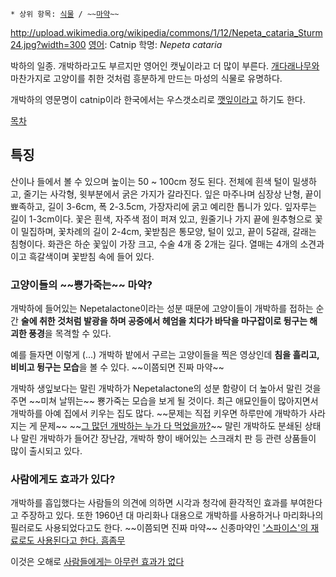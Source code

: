  * 상위 항목: [[식물]] / ~~[[마약]]~~

http://upload.wikimedia.org/wikipedia/commons/1/12/Nepeta_cataria_Sturm24.jpg?width=300
[[영어]]: Catnip
학명: ''Nepeta cataria''

박하의 일종. 개박하라고도 부르지만 영어인 캣닢이라고 더 많이 부른다. [[개다래나무]]와 마찬가지로 고양이를 취한 것처럼 흥분하게 만드는 마성의 식물로 유명하다.

개박하의 영문명이 catnip이라 한국에서는 우스갯소리로 [[깻잎]]이라고 하기도 한다.

[[목차]]
== 특징 ==
산이나 들에서 볼 수 있으며 높이는 50 ~ 100cm 정도 된다. 전체에 흰색 털이 밀생하고, 줄기는 사각형, 윗부분에서 굵은 가지가 갈라진다. 잎은 마주나며 심장상 난형, 끝이 뾰족하고, 길이 3-6cm, 폭 2-3.5cm, 가장자리에 굵고 예리한 톱니가 있다. 잎자루는 길이 1-3cm이다. 꽃은 흰색, 자주색 점이 퍼져 있고, 원줄기나 가지 끝에 원추형으로 꽃이 밀집하며, 꽃차례의 길이 2-4cm, 꽃받침은 통모양, 털이 있고, 끝이 5갈래, 갈래는 침형이다. 화관은 하순 꽃잎이 가장 크고, 수술 4개 중 2개는 길다. 열매는 4개의 소견과이고 흑갈색이며 꽃받침 속에 들어 있다.

=== 고양이들의 ~~뿅가죽는~~ 마약? === 
개박하에 들어있는 Nepetalactone이라는 성분 때문에 고양이들이 개박하를 접하는 순간 '''술에 취한 것처럼 발광을 하며 공중에서 헤엄을 치다가 바닥을 마구잡이로 뒹구는 해괴한 풍경'''을 목격할 수 있다. 

{{{#!html 
<iframe width="640" height="480" src="//www.youtube.com/embed/J5Xrcp6k8VE" frameborder="0" allowfullscreen></iframe>}}}

예를 들자면 이렇게 (...) 개박하 밭에서 구르는 고양이들을 찍은 영상인데 '''침을 흘리고, 비비고 뒹구는 모습'''을 볼 수 있다. ~~이쯤되면 진짜 마약~~

개박하 생잎보다는 말린 개박하가 Nepetalactone의 성분 함량이 더 높아서 말린 것을 주면 ~~미쳐 날뛰는~~ 뿅가죽는 모습을 보게 될 것이다. 최근 애묘인들이 많아지면서 개박하를 아예 집에서 키우는 집도 많다. ~~문제는 직접 키우면 하루만에 개박하가 사라지는 게 문제~~ ~~[[그 많던 싱아는 누가 다 먹었을까|그 많던 개박하는 누가 다 먹었을까?]]~~ 말린 개박하도 분쇄된 상태나 말린 개박하가 들어간 장난감, 개박하 향이 배어있는 스크래치 판 등 관련 상품들이 많이 출시되고 있다.

=== 사람에게도 효과가 있다? ===
개박하를 흡입했다는 사람들의 의견에 의하면 시각과 청각에 환각적인 효과를 부여한다고 주장하고 있다. 또한 1960년 대 마리화나 대용으로 개박하를 사용하거나 마리화나의 필러로도 사용되었다고도 한다. ~~이쯤되면 진짜 마약~~ 신종마약인 [http://www.mt.co.kr/view/mtview.php?type=1&no=2013100414530765698&outlink=1 '스파이스'의 재료로도 사용된다고 한다. 흠좀무]

이것은 오해로 [http://www.popsci.com/science/article/2013-04/catnip-effects-humans 사람들에게는 아무런 효과가 없다]
